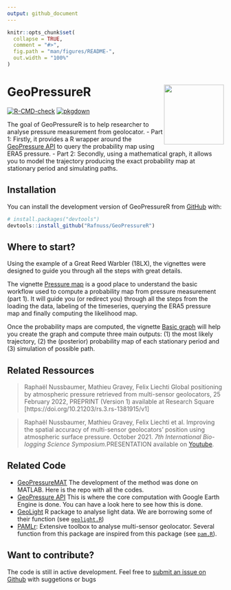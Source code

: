```yaml
---
output: github_document
---
```


<!-- README.md is generated from README.Rmd. Please edit that file -->

```r
knitr::opts_chunk$set(
  collapse = TRUE,
  comment = "#>",
  fig.path = "man/figures/README-",
  out.width = "100%"
)
```

# GeoPressureR <img src="man/figures/logo.svg" align="right" height="139" />

<!-- badges: start -->
[![R-CMD-check](https://github.com/Rafnuss/GeoPressureR/workflows/R-CMD-check/badge.svg)](https://github.com/Rafnuss/GeoPressureR/actions)
[![pkgdown](https://github.com/Rafnuss/GeoPressureR/actions/workflows/pkgdown.yaml/badge.svg)](https://github.com/Rafnuss/GeoPressureR/actions/workflows/pkgdown.yaml)
<!-- badges: end -->

The goal of GeoPressureR is to help researcher to analyse pressure measurement from geolocator. 
- Part 1: Firstly, it provides a R wrapper around the [GeoPressure API](https://github.com/Rafnuss/GeoPressureServer) to query the probability map using ERA5 pressure. 
- Part 2: Secondly, using a mathematical graph, it allows you to model the trajectory producing the exact probability map at stationary period and simulating paths.

## Installation

You can install the development version of GeoPressureR from [GitHub](https://github.com/Rafnuss/GeoPressureR) with:

``` r
# install.packages("devtools")
devtools::install_github("Rafnuss/GeoPressureR")
```

## Where to start?

Using the example of a Great Reed Warbler (18LX), the vignettes were designed to guide you through all the steps with great details.

The vignette [Pressure map](./articles/pressure-map.html) is a good place to understand the basic workflow used to compute a probability map from pressure measurement (part 1). It will guide you (or redirect you) through all the steps from the loading the data, labeling of the timeseries, querying the ERA5 pressure map and finally computing the likelihood map.  

Once the probability maps are computed, the vignette [Basic graph](./articles/basic-graph.html) will help you create the graph and compute three main outputs: (1) the most likely trajectory, (2) the (posterior) probability map of each stationary period and (3) simulation of possible path. 

## Related Ressources

> Raphaël Nussbaumer, Mathieu Gravey, Felix Liechti Global positioning by atmospheric pressure retrieved from multi-sensor geolocators, 25 February 2022, PREPRINT (Version 1) available at Research Square [https://doi.org/10.21203/rs.3.rs-1381915/v1]

> Raphaël Nussbaumer, Mathieu Gravey, Felix Liechti et al. Improving the spatial accuracy of multi-sensor geolocators' position using atmospheric surface pressure. October 2021. _7th International Bio-logging Science Symposium_.PRESENTATION available on [Youtube](https://www.youtube.com/watch?v=0JsYU_xfKN8). 

## Related Code

-   [GeoPressureMAT](https://github.com/Rafnuss/GeoPressureMAT)
    The development of the method was done on MATLAB. Here is the repo with
    all the codes. 
-   [GeoPressure API](https://github.com/Rafnuss/GeoPressureServer) This
    is where the core computation with Google Earth Engine is done.
    You can have a look here to see how this is done.
-   [GeoLight](https://github.com/slisovski/GeoLight/tree/Update_2.01) R
    package to analyse light data. We are borrowing some of their function (see [`geolight.R`](./reference/index.html#geolight))
-   [PAMLr](https://github.com/KiranLDA/PAMLr): Extensive toolbox to
    analyse multi-sensor geolocator. Several function from this package
    are inspired from this package (see [`pam.R`](./reference/index.html#pam-data)).

## Want to contribute?

The code is still in active development. Feel free to [submit an issue on Github](https://github.com/Rafnuss/GeoPressureR/issues) with suggetions or bugs
